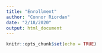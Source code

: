 ```yaml
---
title: "Enrollment"
author: "Connor Riordan"
date: "2/18/2020"
output: html_document
---
```


```r
knitr::opts_chunk$set(echo = TRUE)
```

